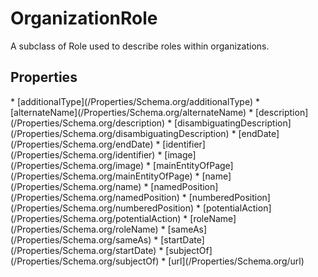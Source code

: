   
# OrganizationRole

A subclass of Role used to describe roles within organizations.

## Properties

<Grid>
* [additionalType](/Properties/Schema.org/additionalType)
* [alternateName](/Properties/Schema.org/alternateName)
* [description](/Properties/Schema.org/description)
* [disambiguatingDescription](/Properties/Schema.org/disambiguatingDescription)
* [endDate](/Properties/Schema.org/endDate)
* [identifier](/Properties/Schema.org/identifier)
* [image](/Properties/Schema.org/image)
* [mainEntityOfPage](/Properties/Schema.org/mainEntityOfPage)
* [name](/Properties/Schema.org/name)
* [namedPosition](/Properties/Schema.org/namedPosition)
* [numberedPosition](/Properties/Schema.org/numberedPosition)
* [potentialAction](/Properties/Schema.org/potentialAction)
* [roleName](/Properties/Schema.org/roleName)
* [sameAs](/Properties/Schema.org/sameAs)
* [startDate](/Properties/Schema.org/startDate)
* [subjectOf](/Properties/Schema.org/subjectOf)
* [url](/Properties/Schema.org/url)
</Grid>

